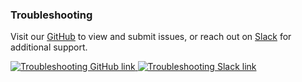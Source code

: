 
### Troubleshooting

Visit our [GitHub](https://github.com/carbon-design-system/ibm-security) to view
and submit issues, or reach out on
[Slack](https://app.slack.com/client/T1V6D3RT7/CRV39QKP0) for additional
support.

<Row>
  <Column>
    <a
      className="storybook__link--image"
      href="https://github.com/carbon-design-system/ibm-security"
      rel="noopener noreferrer"
      target="_blank"
    >
      <img alt="Troubleshooting GitHub link" src={github} />
    </a>
  </Column>

  <Column>
    <a className="storybook__link--image" href="https://app.slack.com/client/T1V6D3RT7/CRV39QKP0" rel="noopener noreferrer" target="_blank">
      <img alt="Troubleshooting Slack link" src={slack} />
    </a>
  </Column>
</Row>
